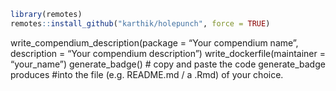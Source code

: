 ```r
library(remotes)
remotes::install_github("karthik/holepunch", force = TRUE)
```
write_compendium_description(package = "Your compendium name", 
                             description = "Your compendium description")
write_dockerfile(maintainer = "your_name") 
generate_badge() 
# copy and paste the code generate_badge produces 
#into the file (e.g. README.md / a .Rmd) of your choice.
